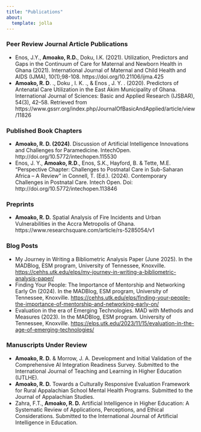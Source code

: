 ---
title: "Publications"
about:
  template: jolla
---

::: {style="text-align: left;"}
### **Peer Review Journal Article Publications**

-   Enos, J.Y., **Amoako, R.D.**, Doku, I.K. (2021). Utilization, Predictors and Gaps in the Continuum of Care for Maternal and Newborn Health in Ghana (2021). International Journal of Maternal and Child Health and AIDS (IJMA), 10(1);98-108. https://doi.org/10.21106/ijma.425
-   **Amoako, R. D**. ., Doku , I. K. ., & Enos , J. Y. . (2020). Predictors of Antenatal Care Utilization in the East Akim Municipality of Ghana. International Journal of Sciences: Basic and Applied Research (IJSBAR), 54(3), 42–58. Retrieved from https://www.gssrr.org/index.php/JournalOfBasicAndApplied/article/view/11826

### **Published Book Chapters**

-   **Amoako, R. D. (2024)**. Discussion of Artificial Intelligence Innovations and Challenges for Paramedicine. IntechOpen. http://doi.org/10.5772/intechopen.115530
-   Enos, J. Y., **Amoako, R.D**., Enos, S.K., Hayford, B. & Tette, M.E. “Perspective Chapter: Challenges to Postnatal Care in Sub-Saharan Africa – A Review” in Connell, T. (Ed.). (2024). Contemporary Challenges in Postnatal Care. Intech Open. Doi: http://doi.org/10.5772/intechopen.113846

### **Preprints**

-   **Amoako, R. D.** Spatial Analysis of Fire Incidents and Urban Vulnerabilities in the Accra Metropolis of Ghana. https://www.researchsquare.com/article/rs-5285054/v1

### **Blog Posts**

-   My Journey in Writing a Bibliometric Analysis Paper (June 2025). In the MADBlog, ESM program, University of Tennessee, Knoxville. <https://cehhs.utk.edu/elps/my-journey-in-writing-a-bibliometric-analysis-paper/>
-   Finding Your People: The Importance of Mentorship and Networking Early On (2024). In the MADBlog, ESM program, University of Tennessee, Knoxville. <https://cehhs.utk.edu/elps/finding-your-people-the-importance-of-mentorship-and-networking-early-on/>
-   Evaluation in the era of Emerging Technologies. MAD with Methods and Measures (2023). In the MADBlog, ESM program. University of Tennessee, Knoxville. <https://elps.utk.edu/2023/11/15/evaluation-in-the-age-of-emerging-technologies/>

### **Manuscripts Under Review**

-   **Amoako, R. D.** & Morrow, J. A. Development and Initial Validation of the Comprehensive AI Integration Readiness Survey. Submitted to the International Journal of Teaching and Learning in Higher Education (IJTLHE).
-   **Amoako, R. D.** Towards a Culturally Responsive Evaluation Framework for Rural Appalachian School Mental Health Programs. Submitted to the Journal of Appalachian Studies.
-   Zahra, F.T., **Amoako, R. D.** Artificial Intelligence in Higher Education: A Systematic Review of Applications, Perceptions, and Ethical Considerations. Submitted to the International Journal of Artificial Intelligence in Education.
:::
